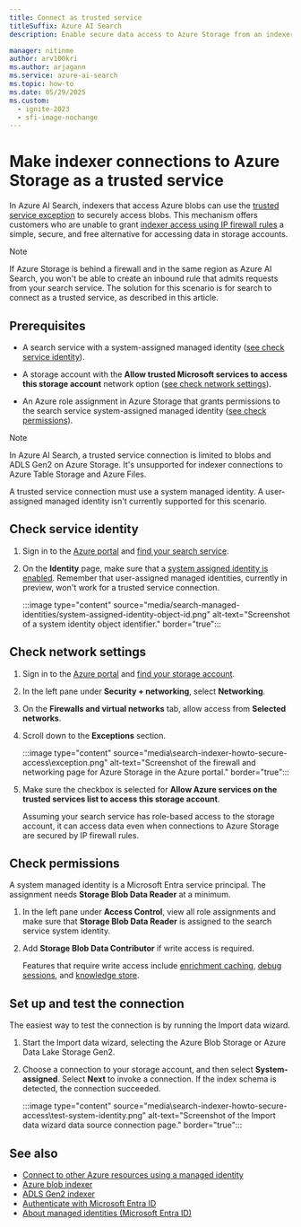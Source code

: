 ```yaml
---
title: Connect as trusted service
titleSuffix: Azure AI Search
description: Enable secure data access to Azure Storage from an indexer in Azure AI Search 

manager: nitinme
author: arv100kri
ms.author: arjagann
ms.service: azure-ai-search
ms.topic: how-to
ms.date: 05/29/2025
ms.custom:
  - ignite-2023
  - sfi-image-nochange
---
```


# Make indexer connections to Azure Storage as a trusted service

In Azure AI Search, indexers that access Azure blobs can use the [trusted service exception](/azure/storage/common/storage-network-security#exceptions) to securely access blobs. This mechanism offers customers who are unable to grant [indexer access using IP firewall rules](search-indexer-howto-access-ip-restricted.md) a simple, secure, and free alternative for accessing data in storage accounts.

> [!NOTE]
> If Azure Storage is behind a firewall and in the same region as Azure AI Search, you won't be able to create an inbound rule that admits requests from your search service. The solution for this scenario is for search to connect as a trusted service, as described in this article.

## Prerequisites

+ A search service with a system-assigned managed identity ([see check service identity](#check-service-identity)).

+ A storage account with the **Allow trusted Microsoft services to access this storage account** network option ([see check network settings](#check-network-settings)).

+ An Azure role assignment in Azure Storage that grants permissions to the search service system-assigned managed identity ([see check permissions](#check-permissions)).

> [!NOTE]
> In Azure AI Search, a trusted service connection is limited to blobs and ADLS Gen2 on Azure Storage. It's unsupported for indexer connections to Azure Table Storage and Azure Files.
>
> A trusted service connection must use a system managed identity. A user-assigned managed identity isn't currently supported for this scenario.

## Check service identity

1. Sign in to the [Azure portal](https://portal.azure.com) and [find your search service](https://portal.azure.com/#blade/HubsExtension/BrowseResourceBlade/resourceType/Microsoft.Search%2FsearchServices).

1. On the **Identity** page, make sure that a [system assigned identity is enabled](search-howto-managed-identities-data-sources.md). Remember that user-assigned managed identities, currently in preview, won't work for a trusted service connection.

   :::image type="content" source="media/search-managed-identities/system-assigned-identity-object-id.png" alt-text="Screenshot of a system identity object identifier." border="true":::

## Check network settings

1. Sign in to the [Azure portal](https://portal.azure.com) and [find your storage account](https://portal.azure.com/#blade/HubsExtension/BrowseResourceBlade/resourceType/Microsoft.Storage%2storageAccounts/).

1. In the left pane under **Security + networking**, select **Networking**.

1. On the **Firewalls and virtual networks** tab, allow access from **Selected networks**.

1. Scroll down to the **Exceptions** section.

   :::image type="content" source="media\search-indexer-howto-secure-access\exception.png" alt-text="Screenshot of the firewall and networking page for Azure Storage in the Azure portal." border="true":::

1. Make sure the checkbox is selected for **Allow Azure services on the trusted services list to access this storage account**.

   Assuming your search service has role-based access to the storage account, it can access data even when connections to Azure Storage are secured by IP firewall rules.

## Check permissions

A system managed identity is a Microsoft Entra service principal. The assignment needs **Storage Blob Data Reader** at a minimum.

1. In the left pane under **Access Control**, view all role assignments and make sure that **Storage Blob Data Reader** is assigned to the search service system identity.

1. Add **Storage Blob Data Contributor** if write access is required.

   Features that require write access include [enrichment caching](cognitive-search-incremental-indexing-conceptual.md), [debug sessions](cognitive-search-debug-session.md), and [knowledge store](knowledge-store-concept-intro.md).

## Set up and test the connection

The easiest way to test the connection is by running the Import data wizard.

1. Start the Import data wizard, selecting the Azure Blob Storage or Azure Data Lake Storage Gen2. 

1. Choose a connection to your storage account, and then select **System-assigned**. Select **Next** to invoke a connection. If the index schema is detected, the connection succeeded.

   :::image type="content" source="media\search-indexer-howto-secure-access\test-system-identity.png" alt-text="Screenshot of the Import data wizard data source connection page." border="true":::

## See also

+ [Connect to other Azure resources using a managed identity](search-howto-managed-identities-data-sources.md)
+ [Azure blob indexer](search-howto-indexing-azure-blob-storage.md)
+ [ADLS Gen2 indexer](search-howto-index-azure-data-lake-storage.md)
+ [Authenticate with Microsoft Entra ID](/azure/architecture/framework/security/design-identity-authentication)
+ [About managed identities (Microsoft Entra ID)](/azure/active-directory/managed-identities-azure-resources/overview)
